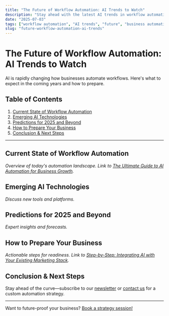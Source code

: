 ```yaml
---
title: "The Future of Workflow Automation: AI Trends to Watch"
description: "Stay ahead with the latest AI trends in workflow automation. Explore emerging technologies, predictions for 2025, and what it means for your business."
date: "2025-07-03"
tags: ["workflow automation", "AI trends", "future", "business automation"]
slug: "future-workflow-automation-ai-trends"
---
```


# The Future of Workflow Automation: AI Trends to Watch

AI is rapidly changing how businesses automate workflows. Here's what to expect in the coming years and how to prepare.

## Table of Contents
1. [Current State of Workflow Automation](#current-state-of-workflow-automation)
2. [Emerging AI Technologies](#emerging-ai-technologies)
3. [Predictions for 2025 and Beyond](#predictions-for-2025-and-beyond)
4. [How to Prepare Your Business](#how-to-prepare-your-business)
5. [Conclusion & Next Steps](#conclusion--next-steps)

---

## Current State of Workflow Automation
*Overview of today's automation landscape. Link to [The Ultimate Guide to AI Automation for Business Growth](/blog/ai-automation-for-business-growth-ultimate-guide).*

## Emerging AI Technologies
*Discuss new tools and platforms.*

## Predictions for 2025 and Beyond
*Expert insights and forecasts.*

## How to Prepare Your Business
*Actionable steps for readiness. Link to [Step-by-Step: Integrating AI with Your Existing Marketing Stack](/blog/integrating-ai-with-marketing-stack).*

## Conclusion & Next Steps

Stay ahead of the curve—subscribe to our [newsletter](/) or [contact us](/contact) for a custom automation strategy.

---

<CTA>Want to future-proof your business? [Book a strategy session!](/contact)</CTA> 